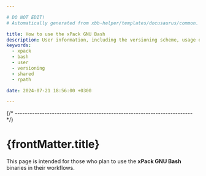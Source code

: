```yaml
---

# DO NOT EDIT!
# Automatically generated from xbb-helper/templates/docusaurus/common.

title: How to use the xPack GNU Bash
description: User information, including the versioning scheme, usage of shared libraries, and RPATH configuration on GNU/Linux.
keywords:
  - xpack
  - bash
  - user
  - versioning
  - shared
  - rpath

date: 2024-07-21 18:56:00 +0300

---
```


<head><title>{frontMatter.title}</title></head>
<head><meta property="og:title" content={frontMatter.title}/></head>



{/* ------------------------------------------------------------------------ */}

# {frontMatter.title}

This page is intended for those who plan
to use the **xPack GNU Bash** binaries in their workflows.

<Versioning/>

<LibrariesAndRpath/>

<More/>

<UseInTesting/>
